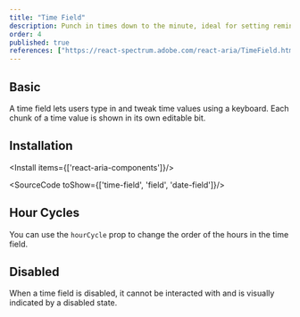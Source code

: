 ```yaml
---
title: "Time Field"
description: Punch in times down to the minute, ideal for setting reminders or scheduling meetings, like setting your alarm clock for another busy day..
order: 4
published: true
references: ["https://react-spectrum.adobe.com/react-aria/TimeField.html#props"]
---
```


## Basic

A time field lets users type in and tweak time values using a keyboard. Each chunk of a time value is shown in its own editable bit.
<How toUse="date-and-time/time-field-demo" />


## Installation

<Install items={['react-aria-components']}/>

<SourceCode toShow={['time-field', 'field', 'date-field']}/>

## Hour Cycles
You can use the `hourCycle` prop to change the order of the hours in the time field.
<How toUse="date-and-time/time-field-hc-demo" />

## Disabled
When a time field is disabled, it cannot be interacted with and is visually indicated by a disabled state.
<How toUse="date-and-time/time-field-disabled-demo" />
